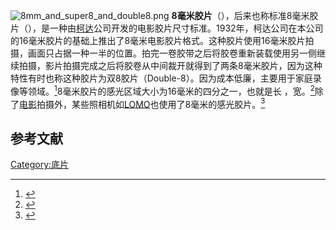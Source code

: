 [[File:8mm_and_super8_and_double8.png|thumb]]
{{NoteTA
| T=zh-hans:8毫米胶片;zh-hant:8毫米底片;zh-cn:8毫米胶片;zh-tw:8毫米底片;zh-hk:8米厘菲林;zh-mo:8米厘菲林;
| 1=zh-hans:8毫米胶片;zh-hant:8毫米底片;zh-cn:8毫米胶片;zh-tw:8毫米底片;zh-hk:8米厘菲林;zh-mo:8米厘菲林;
| 2=zh-hans:胶片;zh-hant:底片;zh-cn:胶片;zh-tw:底片;zh-hk:菲林;zh-mo:菲林;
}}
'''8毫米胶片'''（{{lang|en|8 mm film}}），后来也称标准8毫米胶片（{{lang|en|Standard 8 mm film}}），是一种由[[柯达|柯达]]公司开发的电影胶片尺寸标准。1932年，柯达公司在本公司的16毫米胶片的基础上推出了8毫米电影胶片格式。这种胶片使用16毫米胶片拍摄，画面只占据一种一半的位置。拍完一卷胶带之后将胶卷重新装载使用另一侧继续拍摄，影片拍摄完成之后将胶卷从中间裁开就得到了两条8毫米胶片，因为这种特性有时也称这种胶片为双8胶片（Double-8）。因为成本低廉，主要用于家庭录像等领域。<ref>{{Cite web |url=http://motion.kodak.com/US/en/motion/Products/Production/Spotlight_on_Super_8/Super_8mm_History/index.htm |title=Super 8 mm Film History |accessdate=2011-04-21 |archive-date=2011-01-07 |archive-url=https://web.archive.org/web/20110107151436/http://motion.kodak.com/US/en/motion/Products/Production/Spotlight_on_Super_8/Super_8mm_History/index.htm |dead-url=no }}</ref>8毫米胶片的感光区域大小为16毫米的四分之一，也就是长 {{convert|4.88|mm|in|4}}，宽{{convert|3.68|mm|in|4}}。<ref>{{Cite web |url=http://www.gcmstudio.com/filmspecs/filmspecs.html |title=Film Dimensions and Specifications |accessdate=2011-04-21 |archive-date=2011-03-16 |archive-url=https://web.archive.org/web/20110316151838/http://www.gcmstudio.com/filmspecs/filmspecs.html |dead-url=no }}</ref>除了[[电影|电影]]拍摄外，某些照相机如[[LOMO|LOMO]]也使用了8毫米的感光胶片。<ref>{{Cite web |url=http://lavender.fortunecity.com/lavender/569/8mmfilmgauges.html |title=8mm Film Gauges |accessdate=2011-04-21 |archive-date=2012-01-23 |archive-url=https://web.archive.org/web/20120123010418/http://lavender.fortunecity.com/lavender/569/8mmfilmgauges.html |dead-url=yes }}</ref>

==参考文献==
<div class="references-small">
<references></references>
</div>

{{DEFAULTSORT:8mm}}
[[Category:底片|Category:底片]]